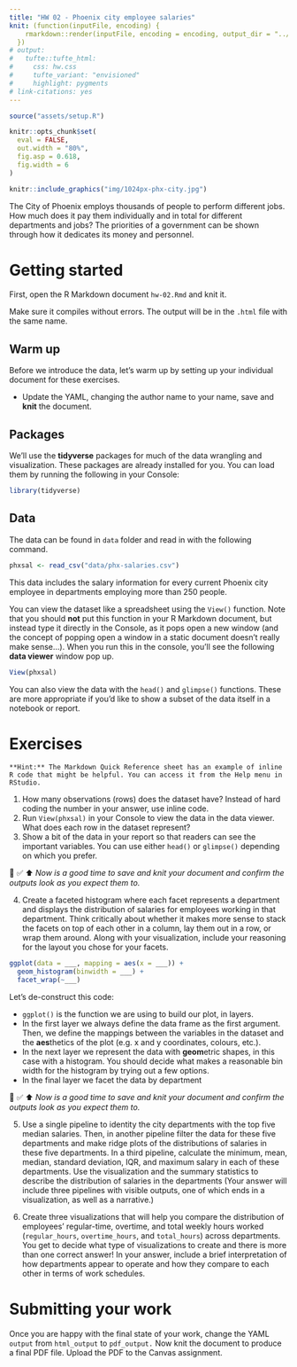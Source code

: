 ```yaml
---
title: "HW 02 - Phoenix city employee salaries"
knit: (function(inputFile, encoding) {
    rmarkdown::render(inputFile, encoding = encoding, output_dir = "../docs/hws/")
  })
# output: 
#   tufte::tufte_html:
#     css: hw.css
#     tufte_variant: "envisioned"
#     highlight: pygments
# link-citations: yes
---
```


```r
source("assets/setup.R")

knitr::opts_chunk$set(
  eval = FALSE,
  out.width = "80%",
  fig.asp = 0.618,
  fig.width = 6
)
```

```r
knitr::include_graphics("img/1024px-phx-city.jpg")
```


<!-- Note: data from https://data.world/city-of-phoenix/2b41f4f8-fe6f-48d3-8097-ad44ee5bd616 -->

The City of Phoenix employs thousands of people to perform different jobs. How much does it pay them individually and in total for different departments and jobs? The priorities of a government can be shown through how it dedicates its money and personnel.

# Getting started

First, open the R Markdown document `hw-02.Rmd` and knit it.

Make sure it compiles without errors. The output will be in the `.html` file with the same name.

## Warm up

Before we introduce the data, let's warm up by setting up your individual document for these exercises.

-   Update the YAML, changing the author name to your name, save and **knit** the document.

## Packages

We'll use the **tidyverse** packages for much of the data wrangling and visualization.
These packages are already installed for you.
You can load them by running the following in your Console:

```r
library(tidyverse)
```

## Data

The data can be found in `data` folder and read in with the following command.

```r
phxsal <- read_csv("data/phx-salaries.csv")
```

This data includes the salary information for every current Phoenix city employee in departments employing more than 250 people.

You can view the dataset like a spreadsheet using the `View()` function.
Note that you should **not** put this function in your R Markdown document, but instead type it directly in the Console, as it pops open a new window (and the concept of popping open a window in a static document doesn't really make sense...).
When you run this in the console, you'll see the following **data viewer** window pop up.

```r
View(phxsal)
```

You can also view the data with the `head()` and `glimpse()` functions. These are more appropriate if you'd like to show a subset of the data itself in a notebook or report.

# Exercises

```marginfigure
**Hint:** The Markdown Quick Reference sheet has an example of inline R code that might be helpful. You can access it from the Help menu in RStudio.
```

1.  How many observations (rows) does the dataset have? Instead of hard coding the number in your answer, use inline code.
2.  Run `View(phxsal)` in your Console to view the data in the data viewer. What does each row in the dataset represent?
3. Show a bit of the data in your report so that readers can see the important variables. You can use either `head()` or `glimpse()` depending on which you prefer.

🧶 ✅ ⬆️  *Now is a good time to save and knit your document and confirm the outputs look as you expect them to.*

4.  Create a faceted histogram where each facet represents a department and displays the distribution of salaries for employees working in that department. Think critically about whether it makes more sense to stack the facets on top of each other in a column, lay them out in a row, or wrap them around. Along with your visualization, include your reasoning for the layout you chose for your facets.

```r
ggplot(data = ___, mapping = aes(x = ___)) +
  geom_histogram(binwidth = ___) +
  facet_wrap(~___)
```

Let's de-construct this code:

-   `ggplot()` is the function we are using to build our plot, in layers.
-   In the first layer we always define the data frame as the first argument. Then, we define the mappings between the variables in the dataset and the **aes**thetics of the plot (e.g. x and y coordinates, colours, etc.).
-   In the next layer we represent the data with **geom**etric shapes, in this case with a histogram. You should decide what makes a reasonable bin width for the histogram by trying out a few options.
-   In the final layer we facet the data by department

🧶 ✅ ⬆️  *Now is a good time to save and knit your document and confirm the outputs look as you expect them to.*

5.  Use a single pipeline to identity the city departments with the top five median salaries. Then, in another pipeline filter the data for these five departments and make ridge plots of the distributions of salaries in these five departments. In a third pipeline, calculate the minimum, mean, median, standard deviation, IQR, and maximum salary in each of these departments. Use the visualization and the summary statistics to describe the distribution of salaries in the departments (Your answer will include three pipelines with visible outputs, one of which ends in a visualization, as well as a narrative.)

6.  Create three visualizations that will help you compare the distribution of employees' regular-time, overtime, and total weekly hours worked (`regular_hours`, `overtime_hours`, and `total_hours`) across departments. You get to decide what type of visualizations to create and there is more than one correct answer! In your answer, include a brief interpretation of how departments appear to operate and how they compare to each other in terms of work schedules.

# Submitting your work

Once you are happy with the final state of your work, change the YAML `output` from `html_output` to `pdf_output.` Now knit the document to produce a final PDF file. Upload the PDF to the Canvas assignment.  
